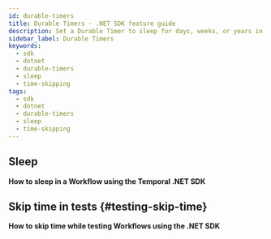 ```yaml
---
id: durable-timers
title: Durable Timers - .NET SDK feature guide
description: Set a Durable Timer to sleep for days, weeks, or years in a Workflow.
sidebar_label: Durable Timers
keywords:
  - sdk
  - dotnet
  - durable-timers
  - sleep
  - time-skipping
tags:
  - sdk
  - dotnet
  - durable-timers
  - sleep
  - time-skipping
---
```


## Sleep

**How to sleep in a Workflow using the Temporal .NET SDK**

<!-- CONTENT-->

## Skip time in tests {#testing-skip-time}

**How to skip time while testing Workflows using the .NET SDK**

<!-- CONTENT-->
